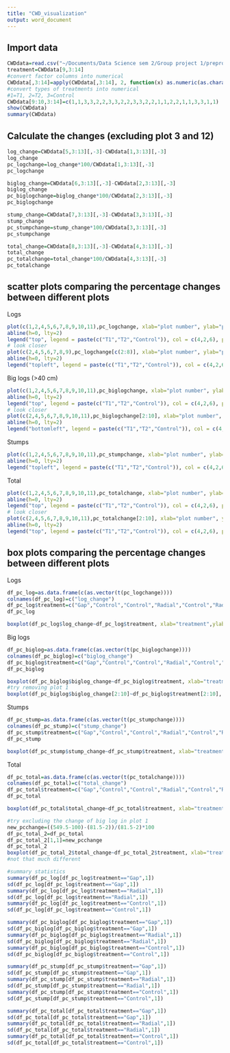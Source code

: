 ```yaml
---
title: "CWD_visualization"
output: word_document
---
```


## Import data
```r
CWDdata=read.csv("~/Documents/Data Science sem 2/Group project 1/preprocessed data/CWD.csv")
treatment=CWDdata[9,3:14]
#convert factor columns into numerical
CWDdata[,3:14]=apply(CWDdata[,3:14], 2, function(x) as.numeric(as.character(x)))
#convert types of treatments into numerical
#1=T1, 2=T2, 3=Control
CWDdata[9:10,3:14]=c(1,1,3,3,2,2,3,3,2,2,3,3,2,2,1,1,2,2,1,1,3,3,1,1)
show(CWDdata)
summary(CWDdata)
```

## Calculate the changes (excluding plot 3 and 12) 
```r
log_change=CWDdata[5,3:13][,-3]-CWDdata[1,3:13][,-3]
log_change
pc_logchange=log_change*100/CWDdata[1,3:13][,-3]
pc_logchange

biglog_change=CWDdata[6,3:13][,-3]-CWDdata[2,3:13][,-3]
biglog_change
pc_biglogchange=biglog_change*100/CWDdata[2,3:13][,-3]
pc_biglogchange

stump_change=CWDdata[7,3:13][,-3]-CWDdata[3,3:13][,-3]
stump_change
pc_stumpchange=stump_change*100/CWDdata[3,3:13][,-3]
pc_stumpchange

total_change=CWDdata[8,3:13][,-3]-CWDdata[4,3:13][,-3]
total_change
pc_totalchange=total_change*100/CWDdata[4,3:13][,-3]
pc_totalchange
```

## scatter plots comparing the percentage changes between different plots  
Logs
```r
plot(c(1,2,4,5,6,7,8,9,10,11),pc_logchange, xlab="plot number", ylab="percentage change of log length", main="Percentage change of log length from year 0 to year 6", col=c(4,6,6,2,6,2,4,2,4,6), pch=19)
abline(h=0, lty=2)
legend("top", legend = paste(c("T1","T2","Control")), col = c(4,2,6), pch = 19)
# look closer
plot(c(2,4,5,6,7,8,9),pc_logchange[c(2:8)], xlab="plot number", ylab="percentage change of log length", main="Percentage change of log length from year 0 to year 6", col=c(6,6,2,6,2,4,2), pch=19)
abline(h=0, lty=2)
legend("topleft", legend = paste(c("T1","T2","Control")), col = c(4,2,6), pch = 19)
```

Big logs (>40 cm)
```r
plot(c(1,2,4,5,6,7,8,9,10,11),pc_biglogchange, xlab="plot number", ylab="percentage change of big log (> 40 cm) length",main="Percentage change of big log length from year 0 to year 6", col=c(4,6,6,2,6,2,4,2,4,6), pch=19)
abline(h=0, lty=2)
legend("top", legend = paste(c("T1","T2","Control")), col = c(4,2,6), pch = 19)
# look closer
plot(c(2,4,5,6,7,8,9,10,11),pc_biglogchange[2:10], xlab="plot number", ylab="percentage change of big log (> 40 cm) length", main="Percentage change of big log length from year 0 to year 6", col=c(6,6,2,6,2,4,2,4,6), pch=19)
abline(h=0, lty=2)
legend("bottomleft", legend = paste(c("T1","T2","Control")), col = c(4,2,6), pch = 19)
```

Stumps
```r
plot(c(1,2,4,5,6,7,8,9,10,11),pc_stumpchange, xlab="plot number", ylab="percentage change of stump length",main="Percentage change of stump length from year 0 to year 6", col=c(4,6,6,2,6,2,4,2,4,6), pch=19)
abline(h=0, lty=2)
legend("topleft", legend = paste(c("T1","T2","Control")), col = c(4,2,6), pch = 19)
```

Total
```r
plot(c(1,2,4,5,6,7,8,9,10,11),pc_totalchange, xlab="plot number", ylab="percentage change of total length of CWD", main="Percentage change of total CWD length from year 0 to year 6", col=c(4,6,6,2,6,2,4,2,4,6), pch=19)
abline(h=0, lty=2)
legend("top", legend = paste(c("T1","T2","Control")), col = c(4,2,6), pch = 19)
# look closer
plot(c(2,4,5,6,7,8,9,10,11),pc_totalchange[2:10], xlab="plot number", ylab="percentage change of total length of CWD", main="Percentage change of total CWD length from year 0 to year 6", col=c(6,6,2,6,2,4,2,4,6), pch=19)
abline(h=0, lty=2)
legend("top", legend = paste(c("T1","T2","Control")), col = c(4,2,6), pch = 19)
```

## box plots comparing the percentage changes between different plots
Logs
```r
df_pc_log=as.data.frame(c(as.vector(t(pc_logchange))))
colnames(df_pc_log)=c("log_change")
df_pc_log$treatment=c("Gap","Control","Control","Radial","Control","Radial","Gap","Radial","Gap","Control")
df_pc_log

boxplot(df_pc_log$log_change~df_pc_log$treatment, xlab="treatment",ylab="percentage change of log length", main="Percentage change of log length from year 0 to year 6")
```

Big logs
```r
df_pc_biglog=as.data.frame(c(as.vector(t(pc_biglogchange))))
colnames(df_pc_biglog)=c("biglog_change")
df_pc_biglog$treatment=c("Gap","Control","Control","Radial","Control","Radial","Gap","Radial","Gap","Control")
df_pc_biglog

boxplot(df_pc_biglog$biglog_change~df_pc_biglog$treatment, xlab="treatment",ylab="percentage change of big log length", main="Percentage change of big log length from year 0 to year 6")
#try removing plot 1
boxplot(df_pc_biglog$biglog_change[2:10]~df_pc_biglog$treatment[2:10], xlab="treatment (excluding plot 1)",ylab="percentage change of big log length", main="Percentage change of big log length from year 0 to year 6")
```

Stumps
```r
df_pc_stump=as.data.frame(c(as.vector(t(pc_stumpchange))))
colnames(df_pc_stump)=c("stump_change")
df_pc_stump$treatment=c("Gap","Control","Control","Radial","Control","Radial","Gap","Radial","Gap","Control")
df_pc_stump

boxplot(df_pc_stump$stump_change~df_pc_stump$treatment, xlab="treatment",ylab="percentage change of stump length", main="Percentage change of stump length from year 0 to year 6")
```

Total
```r
df_pc_total=as.data.frame(c(as.vector(t(pc_totalchange))))
colnames(df_pc_total)=c("total_change")
df_pc_total$treatment=c("Gap","Control","Control","Radial","Control","Radial","Gap","Radial","Gap","Control")
df_pc_total

boxplot(df_pc_total$total_change~df_pc_total$treatment, xlab="treatment",ylab="percentage change of total length of CWD", main="Percentage change of total CWD length from year 0 to year 6")

#try excluding the change of big log in plot 1
new_pcchange=((549.5-100)-(81.5-2))/(81.5-2)*100
df_pc_total_2=df_pc_total
df_pc_total_2[1,1]=new_pcchange
df_pc_total_2
boxplot(df_pc_total_2$total_change~df_pc_total_2$treatment, xlab="treatment",ylab="percentage change of total length of CWD", main="Percentage change of total CWD length from year 0 to year 6")
#not that much different
```
```r
#summary statistics
summary(df_pc_log[df_pc_log$treatment=="Gap",1])
sd(df_pc_log[df_pc_log$treatment=="Gap",1])
summary(df_pc_log[df_pc_log$treatment=="Radial",1])
sd(df_pc_log[df_pc_log$treatment=="Radial",1])
summary(df_pc_log[df_pc_log$treatment=="Control",1])
sd(df_pc_log[df_pc_log$treatment=="Control",1])

summary(df_pc_biglog[df_pc_biglog$treatment=="Gap",1])
sd(df_pc_biglog[df_pc_biglog$treatment=="Gap",1])
summary(df_pc_biglog[df_pc_biglog$treatment=="Radial",1])
sd(df_pc_biglog[df_pc_biglog$treatment=="Radial",1])
summary(df_pc_biglog[df_pc_biglog$treatment=="Control",1])
sd(df_pc_biglog[df_pc_biglog$treatment=="Control",1])

summary(df_pc_stump[df_pc_stump$treatment=="Gap",1])
sd(df_pc_stump[df_pc_stump$treatment=="Gap",1])
summary(df_pc_stump[df_pc_stump$treatment=="Radial",1])
sd(df_pc_stump[df_pc_stump$treatment=="Radial",1])
summary(df_pc_stump[df_pc_stump$treatment=="Control",1])
sd(df_pc_stump[df_pc_stump$treatment=="Control",1])

summary(df_pc_total[df_pc_total$treatment=="Gap",1])
sd(df_pc_total[df_pc_total$treatment=="Gap",1])
summary(df_pc_total[df_pc_total$treatment=="Radial",1])
sd(df_pc_total[df_pc_total$treatment=="Radial",1])
summary(df_pc_total[df_pc_total$treatment=="Control",1])
sd(df_pc_total[df_pc_total$treatment=="Control",1])
```
